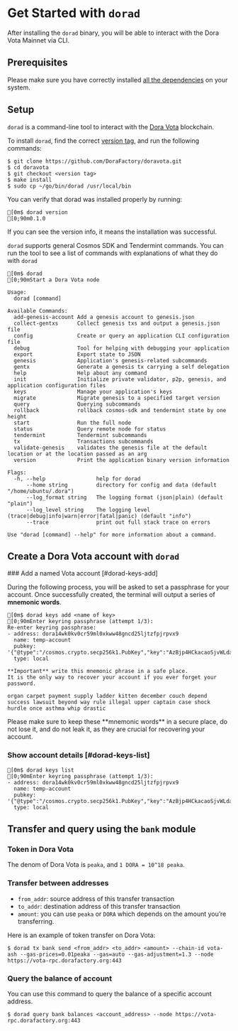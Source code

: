 
# Get Started with `dorad`

After installing the `dorad` binary, you will be able to interact with the Dora Vota Mainnet via CLI.

## Prerequisites

Please make sure you have correctly installed [all the dependencies](/docs/vota-dev/dependencies) on your system.

## Setup

`dorad` is a command-line tool to interact with the [Dora Vota](https://vota-explorer.dorafactory.org/) blockchain.

To install `dorad`, find the correct [version tag](https://github.com/DoraFactory/doravota/tags), and run the following commands:

```ansi filename="Terminal"
$ git clone https://github.com/DoraFactory/doravota.git
$ cd doravota
$ git checkout <version tag>
$ make install
$ sudo cp ~/go/bin/dorad /usr/local/bin
```

You can verify that dorad was installed properly by running:

```ansi filename="Terminal"
[0m$ dorad version
[0;90m0.1.0
```

If you can see the version info, it means the installation was successful.

`dorad` supports general Cosmos SDK and Tendermint commands. You can run the tool to see a list of commands with explanations of what they do with `dorad`

```ansi filename="Terminal"
[0m$ dorad
[0;90mStart a Dora Vota node

Usage:
  dorad [command]

Available Commands:
  add-genesis-account Add a genesis account to genesis.json
  collect-gentxs      Collect genesis txs and output a genesis.json file
  config              Create or query an application CLI configuration file
  debug               Tool for helping with debugging your application
  export              Export state to JSON
  genesis             Application's genesis-related subcommands
  gentx               Generate a genesis tx carrying a self delegation
  help                Help about any command
  init                Initialize private validator, p2p, genesis, and application configuration files
  keys                Manage your application's keys
  migrate             Migrate genesis to a specified target version
  query               Querying subcommands
  rollback            rollback cosmos-sdk and tendermint state by one height
  start               Run the full node
  status              Query remote node for status
  tendermint          Tendermint subcommands
  tx                  Transactions subcommands
  validate-genesis    validates the genesis file at the default location or at the location passed as an arg
  version             Print the application binary version information

Flags:
  -h, --help                help for dorad
      --home string         directory for config and data (default "/home/ubuntu/.dora")
      --log_format string   The logging format (json|plain) (default "plain")
      --log_level string    The logging level (trace|debug|info|warn|error|fatal|panic) (default "info")
      --trace               print out full stack trace on errors

Use "dorad [command] --help" for more information about a command.
```

## Create a Dora Vota account with `dorad`

<Steps>
### Add a named Vota account [#dorad-keys-add]

During the following process, you will be asked to set a passphrase for your account. Once successfully created, the terminal will output a series of **mnemonic words**.

```ansi {12} filename="Terminal"
[0m$ dorad keys add <name of key>
[0;90mEnter keyring passphrase (attempt 1/3):
Re-enter keyring passphrase:
- address: dora14wk0kv0cr59ml0xkww48gncd25ljtzfpjrpvx9
  name: temp-account
  pubkey: '{"@type":"/cosmos.crypto.secp256k1.PubKey","key":"AzBjp4HCkacaoSjvWLda9EuqDWQPjPVsIEZojURqgDFg"}'
  type: local

**Important** write this mnemonic phrase in a safe place.
It is the only way to recover your account if you ever forget your password.

organ carpet payment supply ladder kitten december couch depend success lawsuit beyond way rule illegal upper captain case shock hurdle once asthma whip drastic
```

<Callout type="warning">
  Please make sure to keep these **mnemonic words** in a secure place, do not lose
  it, and do not leak it, as they are crucial for recovering your account.
</Callout>

### Show account details [#dorad-keys-list]

```ansi filename="Terminal"
[0m$ dorad keys list
[0;90mEnter keyring passphrase (attempt 1/3):
- address: dora14wk0kv0cr59ml0xkww48gncd25ljtzfpjrpvx9
  name: temp-account
  pubkey: '{"@type":"/cosmos.crypto.secp256k1.PubKey","key":"AzBjp4HCkacaoSjvWLda9EuqDWQPjPVsIEZojURqgDFg"}'
  type: local
```

</Steps>

## Transfer and query using the `bank` module

### Token in Dora Vota

The denom of Dora Vota is `peaka`, and `1 DORA = 10^18 peaka`.

### Transfer between addresses

- `from_addr`: source address of this transfer transaction
- `to_addr`: destination address of this transfer transaction
- `amount`: you can use `peaka` or `DORA` which depends on the amount you’re transferring.

Here is an example of token transfer on Dora Vota:

```ansi filename="Terminal"
$ dorad tx bank send <from_addr> <to_addr> <amount> --chain-id vota-ash --gas-prices=0.01peaka --gas=auto --gas-adjustment=1.3 --node https://vota-rpc.dorafactory.org:443
```

### Query the balance of account

You can use this command to query the balance of a specific account address.

```ansi filename="Terminal"
$ dorad query bank balances <account_address> --node https://vota-rpc.dorafactory.org:443
```
